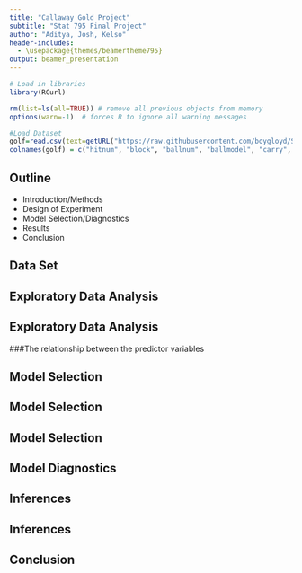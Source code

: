 ```yaml
---
title: "Callaway Gold Project"
subtitle: "Stat 795 Final Project"
author: "Aditya, Josh, Kelso"
header-includes:
  - \usepackage{themes/beamertheme795}
output: beamer_presentation
---
```


```r
# Load in libraries
library(RCurl)

rm(list=ls(all=TRUE)) # remove all previous objects from memory
options(warn=-1)  # forces R to ignore all warning messages

#Load Dataset
golf=read.csv(text=getURL("https://raw.githubusercontent.com/boygloyd/Stat795_Final_Project/master/Presentation/data/prov1_f.csv"), header=F)
colnames(golf) = c("hitnum", "block", "ballnum", "ballmodel", "carry", "c_disp", "total_distance", "t_disp", "traj")
```

<!-- slide 2 -->

## Outline

- Introduction/Methods
- Design of Experiment
- Model Selection/Diagnostics
- Results
- Conclusion

<!-- slide 3 -->

## Data Set


<!-- slide 4 -->

## Exploratory Data Analysis

<!-- slide 5 -->

## Exploratory Data Analysis

###The relationship between the predictor variables

<!-- slide 6 -->

## Model Selection

<!-- slide 7 -->

## Model Selection

<!-- slide 8 -->

## Model Selection

<!-- slide 9 -->

## Model Diagnostics

<!-- slide 10 -->

## Inferences

<!-- slide 11 -->

## Inferences

<!-- slide 12 -->

## Conclusion
